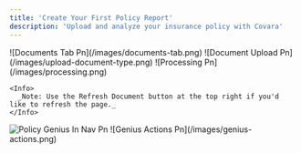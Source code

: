 ```yaml
---
title: 'Create Your First Policy Report'
description: 'Upload and analyze your insurance policy with Covara'
---
```


<Steps>
  <Step title="Click the Documents Tab on the lefthand side navigation." stepNumber={1}>
    ![Documents Tab Pn](/images/documents-tab.png)
  </Step>
  <Step title='Click "Upload Document".'>
    ![Document Upload Pn](/images/upload-document-type.png)
  </Step>
  <Step title=" Select the appropriate Document Type and then upload your policy as a .pdf into the drag and drop box.">
    
  </Step>
  <Step title=' Click "Confirm & Upload". You will be prompted to verify that the correct Document Type was selected. If the incorrect Type was selected, click "Cancel" and select the correct option from the dropdown menu.'>
    
  </Step>
  <Step title='Your custom policy report will begin processing. This can take up to 10 minutes. When the document has finished processing, the Status column will change to "Active". '>
    ![Processing Pn](/images/processing.png)

    <Info>
      _Note: Use the Refresh Document button at the top right if you'd like to refresh the page._
    </Info>
  </Step>
  <Step title="When the document has finished processing, click the Policy Genius tab on the lefthand side navigation.">
    <img
      src="/images/policy-genius-in-nav.png"
      alt="Policy Genius In Nav Pn"
      title="Policy Genius In Nav Pn"
      className="mx-auto"
      style={{ width:"29%" }}
    />
  </Step>
  <Step title="Select the policy you just uploaded to view the report.">
    
  </Step>
  <Step title="Use the buttons at the top right of the report to create a .pdf/.csv download, share the report via email, or ask questions about your policy using our AI Assistant Feature.">
    ![Genius Actions Pn](/images/genius-actions.png)
  </Step>
</Steps>
